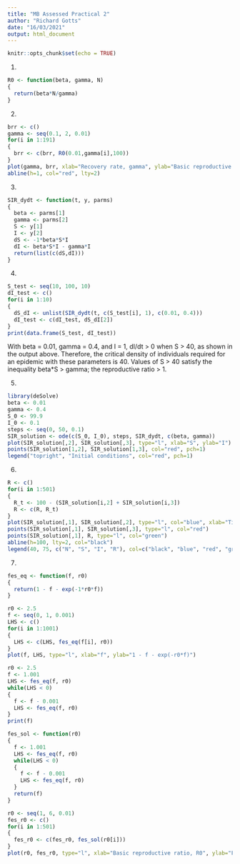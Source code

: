 ---
title: "MB Assessed Practical 2"
author: "Richard Gotts"
date: "16/03/2021"
output: html_document
---

```{r setup, include=FALSE}
knitr::opts_chunk$set(echo = TRUE)
```

1.
```{r}
R0 <- function(beta, gamma, N)
{
  return(beta*N/gamma)
}
```

2.
```{r}
brr <- c()
gamma <- seq(0.1, 2, 0.01)
for(i in 1:191)
{
  brr <- c(brr, R0(0.01,gamma[i],100))
}
plot(gamma, brr, xlab="Recovery rate, gamma", ylab="Basic reproductive ratio, R0", type="l")
abline(h=1, col="red", lty=2)
```

3.
```{r}
SIR_dydt <- function(t, y, parms)
{
  beta <- parms[1]
  gamma <- parms[2]
  S <- y[1]
  I <- y[2]
  dS <- -1*beta*S*I
  dI <- beta*S*I - gamma*I
  return(list(c(dS,dI)))
}
```

4.
```{r}
S_test <- seq(10, 100, 10)
dI_test <- c()
for(i in 1:10)
{
  dS_dI <- unlist(SIR_dydt(t, c(S_test[i], 1), c(0.01, 0.4)))
  dI_test <- c(dI_test, dS_dI[2])
}
print(data.frame(S_test, dI_test))
```
With beta = 0.01, gamma = 0.4, and I = 1, dI/dt > 0 when S > 40, as shown in the output above. Therefore, the critical density of individuals required for an epidemic with these parameters is 40. Values of S > 40 satisfy the inequality beta*S > gamma; the reproductive ratio > 1.

5.
```{r}
library(deSolve)
beta <- 0.01
gamma <- 0.4
S_0 <- 99.9
I_0 <- 0.1
steps <- seq(0, 50, 0.1)
SIR_solution <- ode(c(S_0, I_0), steps, SIR_dydt, c(beta, gamma))
plot(SIR_solution[,2], SIR_solution[,3], type="l", xlab="S", ylab="I")
points(SIR_solution[1,2], SIR_solution[1,3], col="red", pch=1)
legend("topright", "Initial conditions", col="red", pch=1)
```

6.
```{r}
R <- c()
for(i in 1:501)
{
  R_t <- 100 - (SIR_solution[i,2] + SIR_solution[i,3])
  R <- c(R, R_t)
}
plot(SIR_solution[,1], SIR_solution[,2], type="l", col="blue", xlab="Time", ylab="Population density")
points(SIR_solution[,1], SIR_solution[,3], type="l", col="red")
points(SIR_solution[,1], R, type="l", col="green")
abline(h=100, lty=2, col="black")
legend(40, 75, c("N", "S", "I", "R"), col=c("black", "blue", "red", "green"), lty=c(2,1,1,1))
```

7.
```{r}
fes_eq <- function(f, r0)
{
  return(1 - f - exp(-1*r0*f))
}

r0 <- 2.5
f <- seq(0, 1, 0.001)
LHS <- c()
for(i in 1:1001)
{
  LHS <- c(LHS, fes_eq(f[i], r0))
}
plot(f, LHS, type="l", xlab="f", ylab="1 - f - exp(-r0*f)")

r0 <- 2.5
f <- 1.001
LHS <- fes_eq(f, r0)
while(LHS < 0)
{
  f <- f - 0.001
  LHS <- fes_eq(f, r0)
}
print(f)

fes_sol <- function(r0)
{
  f <- 1.001
  LHS <- fes_eq(f, r0)
  while(LHS < 0)
  {
    f <- f - 0.001
    LHS <- fes_eq(f, r0)
  }
  return(f)
}

r0 <- seq(1, 6, 0.01)
fes_r0 <- c()
for(i in 1:501)
{
  fes_r0 <- c(fes_r0, fes_sol(r0[i]))
}
plot(r0, fes_r0, type="l", xlab="Basic reproductive ratio, R0", ylab="Final epidemic size, f")
```

